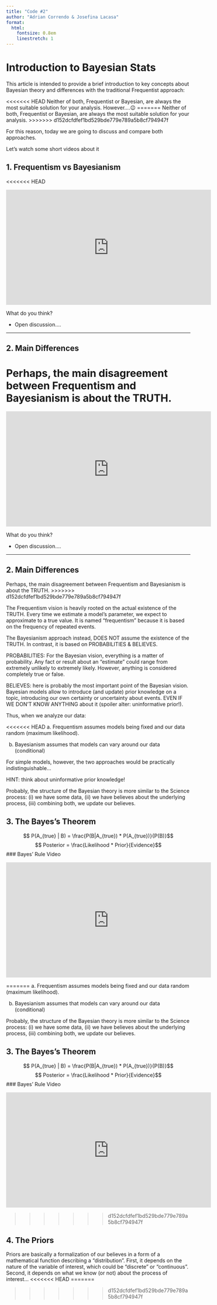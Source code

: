 ```yaml
---
title: "Code #2"
author: "Adrian Correndo & Josefina Lacasa"
format:
  html:
    fontsize: 0.8em
    linestretch: 1
---
```


# Introduction to Bayesian Stats

This article is intended to provide a brief introduction to key concepts about Bayesian theory and differences with the traditional Frequentist approach:

::: callout-important
<<<<<<< HEAD
Neither of both, Frequentist or Bayesian, are always the most suitable solution for your analysis. However....😉
=======
Neither of both, Frequentist or Bayesian, are always the most suitable solution for your analysis.
>>>>>>> d152dcfdfef1bd529bde779e789a5b8cf794947f
:::

For this reason, today we are going to discuss and compare both approaches.

Let's watch some short videos about it

## 1. Frequentism vs Bayesianism
<<<<<<< HEAD

::: {align="center"}
<iframe width="560" height="315" src="https://www.youtube.com/embed/tsuJM_bHSgA" frameborder="0" allowfullscreen> </iframe>
:::

What do you think?

-   Open discussion....

------------------------------------------------------------------------

## 2. Main Differences

Perhaps, the main disagreement between Frequentism and Bayesianism is about the TRUTH.
=======
<div align="center">
   <iframe width="560" height="315" src="https://www.youtube.com/embed/tsuJM_bHSgA" frameborder="0" allowfullscreen>
   </iframe>
</div>

What do you think?

- Open discussion....

----

## 2. Main Differences

Perhaps, the main disagreement between Frequentism and Bayesianism is about the TRUTH. 
>>>>>>> d152dcfdfef1bd529bde779e789a5b8cf794947f

The Frequentism vision is heavily rooted on the actual existence of the TRUTH. Every time we estimate a model's parameter, we expect to approximate to a true value. It is named "frequentism" because it is based on the frequency of repeated events.

The Bayesianism approach instead, DOES NOT assume the existence of the TRUTH. In contrast, it is based on PROBABILITIES & BELIEVES.

PROBABILITIES: For the Bayesian vision, everything is a matter of probability. Any fact or result about an "estimate" could range from extremely unlikely to extremely likely. However, anything is considered completely true or false.

BELIEVES: here is probably the most important point of the Bayesian vision. Bayesian models allow to introduce (and update) prior knowledge on a topic, introducing our own certainty or uncertainty about events. EVEN IF WE DON'T KNOW ANYTHING about it (spoiler alter: uninformative prior!).

Thus, when we analyze our data:

<<<<<<< HEAD
a.  Frequentism assumes models being fixed and our data random (maximum likelihood).

b.  Bayesianism assumes that models can vary around our data (conditional)

::: callout-note
For simple models, however, the two approaches would be practically indistinguishable...

HINT: think about uninformative prior knowledge!
:::

Probably, the structure of the Bayesian theory is more similar to the Science process: (i) we have some data, (ii) we have believes about the underlying process, (iii) combining both, we update our believes.

## 3. The Bayes's Theorem

$$ P(A_{true} | B)  = \frac{P(B|A_{true}) * P(A_{true})}{P(B)}$$ $$ Posterior  = \frac{Likelihood * Prior}{Evidence}$$ \### Bayes' Rule Video

::: {align="center"}
<iframe width="560" height="315" src="https://www.youtube.com/embed/HZGCoVF3YvM" frameborder="0" allowfullscreen> </iframe>
:::
=======
a. Frequentism assumes models being fixed and our data random (maximum likelihood).

b. Bayesianism assumes that models can vary around our data (conditional)

Probably, the structure of the Bayesian theory is more similar to the Science process: (i) we have some data, (ii) we have believes about the underlying process, (iii) combining both, we update our believes.


## 3. The Bayes's Theorem

$$ P(A_{true} | B)  = \frac{P(B|A_{true}) * P(A_{true})}{P(B)}$$ 
$$ Posterior  = \frac{Likelihood * Prior}{Evidence}$$
### Bayes' Rule Video
<div align="center">
   <iframe width="560" height="315" src="https://www.youtube.com/embed/HZGCoVF3YvM" frameborder="0" allowfullscreen>
   </iframe>
</div>
>>>>>>> d152dcfdfef1bd529bde779e789a5b8cf794947f

## 4. The Priors

Priors are basically a formalization of our believes in a form of a mathematical function describing a "distribution". First, it depends on the nature of the variable of interest, which could be "discrete" or "continuous". Second, it depends on what we know (or not) about the process of interest...
<<<<<<< HEAD
=======


>>>>>>> d152dcfdfef1bd529bde779e789a5b8cf794947f
